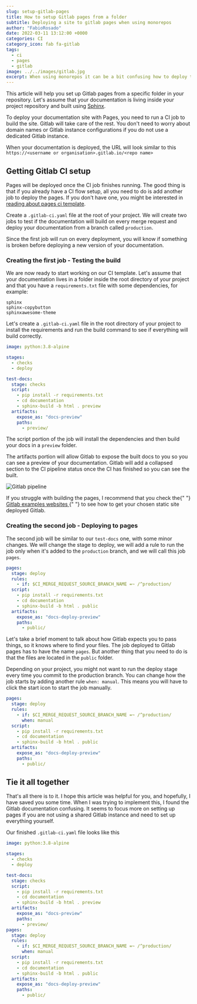 ```yaml
---
slug: setup-gitlab-pages
title: How to setup Gitlab pages from a folder
subtitle: Deploying a site to gitlab pages when using monorepos
author: "FabioRosado"
date: 2022-03-11 13:12:00 +0000
categories: CI
category_icon: fab fa-gitlab
tags:
  - ci
  - pages
  - gitlab
image: ../../images/gitlab.jpg
excerpt: When using monorepos it can be a bit confusing how to deploy to gitlab pages from a specific folder, this article will help you with it.
---
```


This article will help you set up Gitlab pages from a specific folder in your repository. Let's assume that your documentation is living inside your project repository and built using [Sphinx](https://www.sphinx-doc.org/).

To deploy your documentation site with Pages, you need to run a CI job to build the site. Gitlab will take care of the rest. You don't need to worry about domain names or Gitlab instance configurations if you do not use a dedicated Gitlab instance.

When your documentation is deployed, the URL will look similar to this `https://<username or organisation>.gitlab.io/<repo name>`

## Getting Gitlab CI setup

Pages will be deployed once the CI job finishes running. The good thing is that if you already have a CI flow setup, all you need to do is add another job to deploy the pages. If you don't have one, you might be interested in [reading about pages ci template](https://docs.gitlab.com/ee/user/project/pages/getting_started/pages_ci_cd_template.html).

Create a `.gitlab-ci.yaml` file at the root of your project. We will create two jobs to test if the documentation will build on every merge request and deploy your documentation from a branch called `production`.

Since the first job will run on every deployment, you will know if something is broken before deploying a new version of your documentation.

### Creating the first job - Testing the build

We are now ready to start working on our CI template. Let's assume that your documentation lives in a folder inside the root directory of your project and that you have a `requirements.txt` file with some dependencies, for example:

```
sphinx
sphinx-copybutton
sphinxawesome-theme
```

Let's create a `.gitlab-ci.yaml` file in the root directory of your project to install the requirements and run the build command to see if everything will build correctly.

```yaml
image: python:3.8-alpine

stages:
  - checks
  - deploy

test-docs:
  stage: checks
  script:
    - pip install -r requirements.txt
    - cd documentation
    - sphinx-build -b html . preview
  artifacts:
    expose_as: "docs-preview"
    paths:
      - preview/
```


The script portion of the job will install the dependencies and then build your docs in a `preview` folder.

The artifacts portion will allow Gitlab to expose the built docs to you so you can see a preview of your documentation. Gitlab will add a collapsed section to the CI pipeline status once the CI has finished so you can see the built.

![Gitlab pipeline](../../images/gitlab-artifact.png)

<Note>

<p>
  If you struggle with building the pages, I recommend that you check the{" "}
  <a href="https://gitlab.com/pages" target="_blank" rel="noopener noreferrer">
    Gitlab examples websites
  </a>{" "}
  to see how to get your chosen static site deployed Gitlab.
</p>

</Note>

### Creating the second job - Deploying to pages

The second job will be similar to our `test-docs` one, with some minor changes. We will change the stage to deploy, we will add a rule to run the job only when it's added to the `production` branch, and we will call this job `pages`.

```yaml
pages:
  stage: deploy
  rules:
    - if: $CI_MERGE_REQUEST_SOURCE_BRANCH_NAME =~ /^production/
  script:
    - pip install -r requirements.txt
    - cd documentation
    - sphinx-build -b html . public
  artifacts:
    expose_as: "docs-deploy-preview"
    paths:
      - public/
```

Let's take a brief moment to talk about how Gitlab expects you to pass things, so it knows where to find your files. The job deployed to Gitlab pages has to have the name `pages`. But another thing that you need to do is that the files are located in the `public` folder.

Depending on your project, you might not want to run the deploy stage every time you commit to the production branch. You can change how the job starts by adding another rule `when: manual`. This means you will have to click the start icon to start the job manually.

```yaml
pages:
  stage: deploy
  rules:
    - if: $CI_MERGE_REQUEST_SOURCE_BRANCH_NAME =~ /^production/
      when: manual
  script:
    - pip install -r requirements.txt
    - cd documentation
    - sphinx-build -b html . public
  artifacts:
    expose_as: "docs-deploy-preview"
    paths:
      - public/
```

## Tie it all together

That's all there is to it. I hope this article was helpful for you, and hopefully, I have saved you some time. When I was trying to implement this, I found the Gitlab documentation confusing. It seems to focus more on setting up pages if you are not using a shared Gitlab instance and need to set up everything yourself.

Our finished `.gitlab-ci.yaml` file looks like this

```yaml
image: python:3.8-alpine

stages:
  - checks
  - deploy

test-docs:
  stage: checks
  script:
    - pip install -r requirements.txt
    - cd documentation
    - sphinx-build -b html . preview
  artifacts:
    expose_as: "docs-preview"
    paths:
      - preview/
pages:
  stage: deploy
  rules:
    - if: $CI_MERGE_REQUEST_SOURCE_BRANCH_NAME =~ /^production/
      when: manual
  script:
    - pip install -r requirements.txt
    - cd documentation
    - sphinx-build -b html . public
  artifacts:
    expose_as: "docs-deploy-preview"
    paths:
      - public/
```
